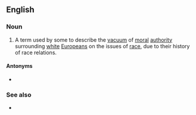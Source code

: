 ==English==

===Noun===
{{en-noun|head=[[white]] [[guilt]]|-}}

# A term used by some to describe the [[vacuum]] of [[moral]] [[authority]] surrounding [[white]] [[Europeans]] on the issues of [[race]], due to their history of race relations.

====Antonyms====
* {{l|en|black shame}}

===See also===
* {{l|en|liberal guilt}}